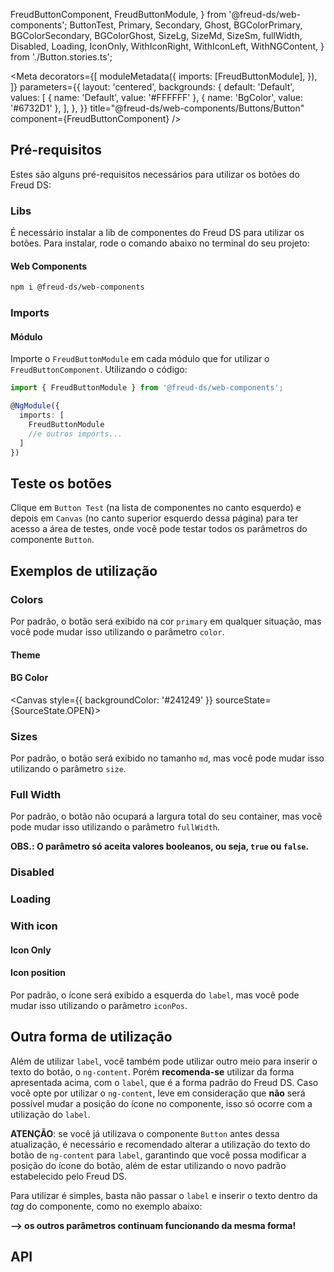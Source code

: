   FreudButtonComponent,
  FreudButtonModule,
} from '@freud-ds/web-components';
  ButtonTest,
  Primary,
  Secondary,
  Ghost,
  BGColorPrimary,
  BGColorSecondary,
  BGColorGhost,
  SizeLg,
  SizeMd,
  SizeSm,
  fullWidth,
  Disabled,
  Loading,
  IconOnly,
  WithIconRight,
  WithIconLeft,
  WithNGContent,
} from './Button.stories.ts';

<Meta
  decorators={[
    moduleMetadata({
      imports: [FreudButtonModule],
    }),
  ]}
  parameters={{
    layout: 'centered',
    backgrounds: {
      default: 'Default',
      values: [
        { name: 'Default', value: '#FFFFFF' },
        { name: 'BgColor', value: '#6732D1' },
      ],
    },
  }}
  title="@freud-ds/web-components/Buttons/Button"
  component={FreudButtonComponent}
/>

<FreudHeaderComponent
  title="Button"
  description="Componente próprio do Freud DS, utilizado para acionar uma ação ou evento."
/>

## Pré-requisitos

Estes são alguns pré-requisitos necessários para utilizar os botões do Freud DS:

### Libs

É necessário instalar a lib de componentes do Freud DS para utilizar os botões. Para instalar, rode o comando abaixo
no terminal do seu projeto:

#### Web Components

```bash
npm i @freud-ds/web-components
```

### Imports

#### Módulo

Importe o `FreudButtonModule` em cada módulo que for utilizar o `FreudButtonComponent`. Utilizando o código:

```ts
import { FreudButtonModule } from '@freud-ds/web-components';

@NgModule({
  imports: [
    FreudButtonModule
    //e outros imports...
  ]
})
```

## Teste os botões

Clique em `Button Test` (na lista de componentes no canto esquerdo) e depois em `Canvas` (no canto superior esquerdo dessa página)
para ter acesso a área de testes, onde você pode testar todos os parâmetros do componente `Button`.

<Canvas sourceState={SourceState.NONE}>
  <Story story={ButtonTest} />
</Canvas>

## Exemplos de utilização

### Colors

Por padrão, o botão será exibido na cor `primary` em qualquer situação, mas você pode mudar isso utilizando o parâmetro `color`.

#### Theme

<Canvas sourceState={SourceState.OPEN}>
  <Story story={Primary} />
  <Story story={Secondary} />
  <Story story={Ghost} />
</Canvas>

#### BG Color

<Canvas style={{ backgroundColor: '#241249' }} sourceState={SourceState.OPEN}>
  <Story story={BGColorPrimary} />
  <Story story={BGColorSecondary} />
  <Story story={BGColorGhost} />
</Canvas>

### Sizes

Por padrão, o botão será exibido no tamanho `md`, mas você pode mudar isso utilizando o parâmetro `size`.

<Canvas sourceState={SourceState.OPEN}>
  <Story story={SizeLg} />
  <Story story={SizeMd} />
  <Story story={SizeSm} />
</Canvas>

### Full Width

Por padrão, o botão não ocupará a largura total do seu container, mas você pode mudar isso utilizando o parâmetro `fullWidth`.

**OBS.: O parâmetro só aceita valores booleanos, ou seja, `true` ou `false`.**

<Canvas withSource={SourceState.OPEN}>
  <Story story={fullWidth} />
</Canvas>

### Disabled

<Canvas sourceState={SourceState.OPEN}>
  <Story story={Disabled} />
</Canvas>

### Loading

<Canvas sourceState={SourceState.OPEN}>
  <Story story={Loading} />
</Canvas>

### With icon

#### Icon Only

<Canvas sourceState={SourceState.OPEN}>
  <Story story={IconOnly} />
</Canvas>

#### Icon position

Por padrão, o ícone será exibido a esquerda do `label`, mas você pode mudar isso utilizando o parâmetro `iconPos`.

<Canvas sourceState={SourceState.OPEN}>
  <Story story={WithIconLeft} />
  <Story story={WithIconRight} />
</Canvas>

## Outra forma de utilização

Além de utilizar `label`, você também pode utilizar outro meio para inserir o texto do botão, o `ng-content`.
Porém **recomenda-se** utilizar da forma apresentada acima, com o `label`, que é a forma padrão do Freud DS.
Caso você opte por utilizar o `ng-content`, leve em consideração que **não** será possível mudar a posição do ícone no componente,
isso só ocorre com a utilização do `label`.

**ATENÇÃO**: se você já utilizava o componente `Button` antes dessa atualização, é necessário e recomendado alterar a utilização do texto do botão de `ng-content` para `label`,
garantindo que você possa modificar a posição do ícone do botão, além de estar utilizando o novo padrão estabelecido pelo Freud DS.

Para utilizar é simples, basta não passar o `label` e inserir o texto dentro da _tag_ do componente, como no exemplo abaixo:

**--> os outros parâmetros continuam funcionando da mesma forma!**

<Canvas sourceState={SourceState.OPEN}>
  <Story story={WithNGContent} />
</Canvas>

## API

<ArgTypes of={FreudButtonComponent} />
